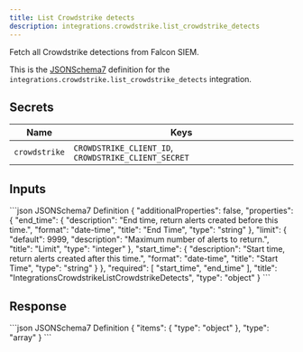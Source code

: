 ```yaml
---
title: List Crowdstrike detects
description: integrations.crowdstrike.list_crowdstrike_detects
---
```


Fetch all Crowdstrike detections from Falcon SIEM.

This is the [JSONSchema7](https://json-schema.org/draft-07/json-schema-release-notes) definition for the `integrations.crowdstrike.list_crowdstrike_detects` integration.


## Secrets
 Name | Keys
 --- | ---
 `crowdstrike` | `CROWDSTRIKE_CLIENT_ID`, `CROWDSTRIKE_CLIENT_SECRET`

## Inputs

<CodeGroup>
```json JSONSchema7 Definition
{
    "additionalProperties": false,
    "properties": {
        "end_time": {
            "description": "End time, return alerts created before this time.",
            "format": "date-time",
            "title": "End Time",
            "type": "string"
        },
        "limit": {
            "default": 9999,
            "description": "Maximum number of alerts to return.",
            "title": "Limit",
            "type": "integer"
        },
        "start_time": {
            "description": "Start time, return alerts created after this time.",
            "format": "date-time",
            "title": "Start Time",
            "type": "string"
        }
    },
    "required": [
        "start_time",
        "end_time"
    ],
    "title": "IntegrationsCrowdstrikeListCrowdstrikeDetects",
    "type": "object"
}
```

</CodeGroup>

## Response

<CodeGroup>
```json JSONSchema7 Definition
{
    "items": {
        "type": "object"
    },
    "type": "array"
}
```

</CodeGroup>
